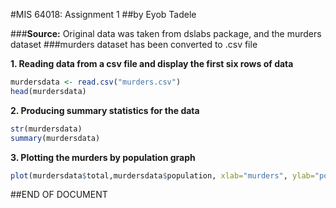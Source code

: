 #MIS 64018: Assignment 1
##by Eyob Tadele

###**Source:** Original data was taken from dslabs package, and the murders dataset
###murders dataset has been converted to .csv file


**1. Reading data from a csv file and display the first six rows of data**

```r
murdersdata <- read.csv("murders.csv")
head(murdersdata)
```

**2. Producing summary statistics for the data**
```r
str(murdersdata)
summary(murdersdata)
```

**3. Plotting the murders by population graph**
```r
plot(murdersdata$total,murdersdata$population, xlab="murders", ylab="population")
```

##END OF DOCUMENT